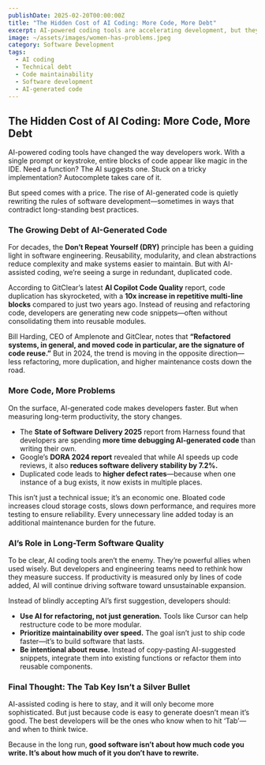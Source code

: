```yaml
---
publishDate: 2025-02-20T00:00:00Z
title: "The Hidden Cost of AI Coding: More Code, More Debt"
excerpt: AI-powered coding tools are accelerating development, but they’re also creating a surge in duplicated code and long-term maintenance burdens.
image: ~/assets/images/women-has-problems.jpeg
category: Software Development
tags:
  - AI coding
  - Technical debt
  - Code maintainability
  - Software development
  - AI-generated code
---
```


## The Hidden Cost of AI Coding: More Code, More Debt

AI-powered coding tools have changed the way developers work. With a single prompt or keystroke, entire blocks of code appear like magic in the IDE. Need a function? The AI suggests one. Stuck on a tricky implementation? Autocomplete takes care of it. 

But speed comes with a price. The rise of AI-generated code is quietly rewriting the rules of software development—sometimes in ways that contradict long-standing best practices.

### The Growing Debt of AI-Generated Code

For decades, the **Don’t Repeat Yourself (DRY)** principle has been a guiding light in software engineering. Reusability, modularity, and clean abstractions reduce complexity and make systems easier to maintain. But with AI-assisted coding, we’re seeing a surge in redundant, duplicated code. 

According to GitClear’s latest **AI Copilot Code Quality** report, code duplication has skyrocketed, with a **10x increase in repetitive multi-line blocks** compared to just two years ago. Instead of reusing and refactoring code, developers are generating new code snippets—often without consolidating them into reusable modules.

Bill Harding, CEO of Amplenote and GitClear, notes that **“Refactored systems, in general, and moved code in particular, are the signature of code reuse.”** But in 2024, the trend is moving in the opposite direction—less refactoring, more duplication, and higher maintenance costs down the road.

### More Code, More Problems

On the surface, AI-generated code makes developers faster. But when measuring long-term productivity, the story changes. 

- The **State of Software Delivery 2025** report from Harness found that developers are spending **more time debugging AI-generated code** than writing their own.
- Google’s **DORA 2024 report** revealed that while AI speeds up code reviews, it also **reduces software delivery stability by 7.2%.**
- Duplicated code leads to **higher defect rates**—because when one instance of a bug exists, it now exists in multiple places.

This isn’t just a technical issue; it’s an economic one. Bloated code increases cloud storage costs, slows down performance, and requires more testing to ensure reliability. Every unnecessary line added today is an additional maintenance burden for the future.

### AI’s Role in Long-Term Software Quality

To be clear, AI coding tools aren’t the enemy. They’re powerful allies when used wisely. But developers and engineering teams need to rethink how they measure success. If productivity is measured only by lines of code added, AI will continue driving software toward unsustainable expansion. 

Instead of blindly accepting AI’s first suggestion, developers should:
- **Use AI for refactoring, not just generation.** Tools like Cursor can help restructure code to be more modular.
- **Prioritize maintainability over speed.** The goal isn’t just to ship code faster—it’s to build software that lasts.
- **Be intentional about reuse.** Instead of copy-pasting AI-suggested snippets, integrate them into existing functions or refactor them into reusable components.

### Final Thought: The Tab Key Isn’t a Silver Bullet

AI-assisted coding is here to stay, and it will only become more sophisticated. But just because code is easy to generate doesn’t mean it’s good. The best developers will be the ones who know when to hit ‘Tab’—and when to think twice. 

Because in the long run, **good software isn’t about how much code you write. It’s about how much of it you don’t have to rewrite.**
